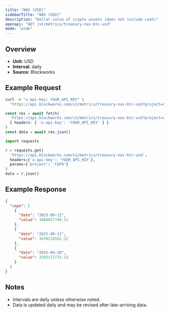 ```yaml
---
title: "NAV (USD)"
sidebarTitle: "NAV (USD)"
description: "Dollar value of crypto assets (does not include cash)"
openapi: "GET /v1/metrics/treasury-nav-btc-usd"
mode: "wide"
---
```


## Overview

- **Unit:** USD
- **Interval:** daily
- **Source:** Blockworks

## Example Request

<CodeGroup>

```bash cURL
curl -H "x-api-key: YOUR_API_KEY" \
  "https://api.blockworks.com/v1/metrics/treasury-nav-btc-usd?project=CEPO"
```

```typescript TypeScript
const res = await fetch(
  'https://api.blockworks.com/v1/metrics/treasury-nav-btc-usd?project=CEPO',
  { headers: { 'x-api-key': 'YOUR_API_KEY' } }
)
const data = await res.json()
```

```python Python
import requests

r = requests.get(
  'https://api.blockworks.com/v1/metrics/treasury-nav-btc-usd',
  headers={'x-api-key': 'YOUR_API_KEY'},
  params={'project': 'CEPO'}
)
data = r.json()
```

</CodeGroup>

## Example Response

```json
{
  "cepo": [
    {
      "date": "2025-09-12",
      "value": 3468057748.51
    },
    {
      "date": "2025-09-11",
      "value": 3430234502.22
    },
    {
      "date": "2025-09-10",
      "value": 3385172733.13
    }
  ]
}
```

## Notes
- Intervals are daily unless otherwise noted.
- Data is updated daily and may be revised after late-arriving data.